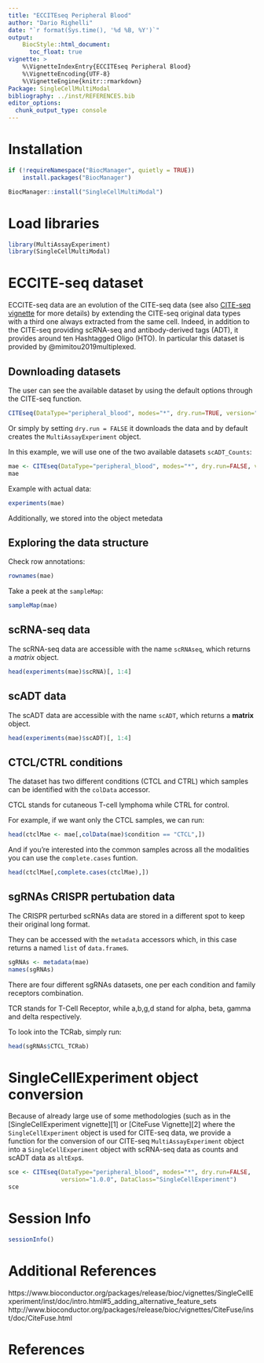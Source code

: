 ```yaml
---
title: "ECCITEseq Peripheral Blood"
author: "Dario Righelli"
date: "`r format(Sys.time(), '%d %B, %Y')`"
output:
    BiocStyle::html_document:
      toc_float: true
vignette: >
    %\VignetteIndexEntry{ECCITEseq Peripheral Blood}
    %\VignetteEncoding{UTF-8}
    %\VignetteEngine{knitr::rmarkdown}
Package: SingleCellMultiModal
bibliography: ../inst/REFERENCES.bib
editor_options:
  chunk_output_type: console
---
```


# Installation 

```r
if (!requireNamespace("BiocManager", quietly = TRUE))
    install.packages("BiocManager")

BiocManager::install("SingleCellMultiModal")
```


# Load libraries

```r

library(MultiAssayExperiment)
library(SingleCellMultiModal)

```


# ECCITE-seq dataset

ECCITE-seq data are an evolution of the CITE-seq data 
(see also [CITE-seq vignette](CITEseq.html) for more details)
by extending the CITE-seq original data types with a third one always extracted
from the same cell.
Indeed, in addition to the CITE-seq providing scRNA-seq and antibody-derived tags
(ADT), it provides around ten Hashtagged Oligo (HTO).
In particular this dataset is provided by @mimitou2019multiplexed.

## Downloading datasets

The user can see the available dataset by using the default options through the
CITE-seq function.

```r

CITEseq(DataType="peripheral_blood", modes="*", dry.run=TRUE, version="1.0.0")

```

Or simply by setting `dry.run = FALSE` it downloads the data and by default 
creates the `MultiAssayExperiment` object.

In this example, we will use one of the two available datasets `scADT_Counts`:

```r

mae <- CITEseq(DataType="peripheral_blood", modes="*", dry.run=FALSE, version="1.0.0")
mae
```

Example with actual data:

```r
experiments(mae)
```

Additionally, we stored into the object metedata 

## Exploring the data structure

Check row annotations:

```r
rownames(mae)
```

Take a peek at the `sampleMap`:

```r
sampleMap(mae)
```


## scRNA-seq data

The scRNA-seq data are accessible with the name `scRNAseq`, which returns a
*matrix* object.

```r
head(experiments(mae)$scRNA)[, 1:4]
```

## scADT data

The scADT data are accessible with the name `scADT`, which returns a
**matrix** object.

```r
head(experiments(mae)$scADT)[, 1:4]
```

## CTCL/CTRL conditions

The dataset has two different conditions (CTCL and CTRL) which samples can be identified with the `colData` accessor.

CTCL stands for cutaneous T-cell lymphoma while CTRL for control.

For example, if we want only the CTCL samples, we can run:

```r
head(ctclMae <- mae[,colData(mae)$condition == "CTCL",])
```

And if you're interested into the common samples across all the modalities
you can use the `complete.cases` funtion.

```r
head(ctclMae[,complete.cases(ctclMae),])
```

 
## sgRNAs CRISPR pertubation data

The CRISPR perturbed scRNAs data are stored in a different spot 
to keep their original long format.

They can be accessed with the `metadata` accessors which, in this case returns a named `list` of `data.frame`s.

```r
sgRNAs <- metadata(mae)
names(sgRNAs)
```

There are four different sgRNAs datasets, one per each condition and family receptors combination.

TCR stands for T-Cell Receptor, while a,b,g,d stand for alpha, beta, gamma and delta respectively.

To look into the TCRab, simply run:

```r
head(sgRNAs$CTCL_TCRab)
```

# SingleCellExperiment object conversion

Because of already large use of some methodologies (such as
in the [SingleCellExperiment vignette][1] or [CiteFuse Vignette][2] where the
`SingleCellExperiment` object is used for CITE-seq data,
we provide a function for the conversion of our CITE-seq `MultiAssayExperiment`
object into a `SingleCellExperiment` object with scRNA-seq data as counts and
scADT data as `altExp`s.


```r
sce <- CITEseq(DataType="peripheral_blood", modes="*", dry.run=FALSE, 
               version="1.0.0", DataClass="SingleCellExperiment")
sce
```

# Session Info

```r
sessionInfo()
```

# Additional References

https://www.bioconductor.org/packages/release/bioc/vignettes/SingleCellExperiment/inst/doc/intro.html#5_adding_alternative_feature_sets
http://www.bioconductor.org/packages/release/bioc/vignettes/CiteFuse/inst/doc/CiteFuse.html

# References